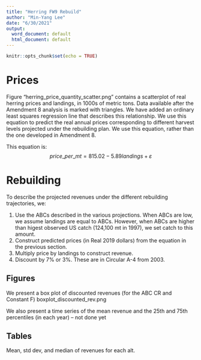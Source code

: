 ```yaml
---
title: "Herring FW9 Rebuild"
author: "Min-Yang Lee"
date: "6/30/2021"
output:
  word_document: default
  html_document: default
---
```


```r
knitr::opts_chunk$set(echo = TRUE)
```

# Prices

Figure “herring_price_quantity_scatter.png” contains a scatterplot of real herring prices and landings, in 1000s of metric tons.    Data available after the Amendment 8 analysis is marked with triangles.  We have added an ordinary least squares regression line that describes this relationship.  We use this equation to predict the real annual prices corresponding to different harvest levels projected under the rebuilding plan.  We use this equation, rather than the one developed in Amendment 8. 

This equation is:
$$
price\_ per\_mt =  815.02 -   5.89 landings + \varepsilon
$$

# Rebuilding

To describe the projected revenues under the different rebuilding trajectories, we:

1.  Use the ABCs described in the various projections. When ABCs are low, we assume landings are equal to ABCs.  However, when ABCs are higher than higest observed US catch (124,100 mt in 1997), we set catch to this amount. 
1.  Construct predicted prices (in Real 2019 dollars) from the equation in the previous section. 
1.  Multiply price by landings to construct revenue.
1.  Discount by 7\% or 3\%. These are in Circular A-4 from 2003.

## Figures
We present a box plot of discounted revenues (for the ABC CR and Constant F) boxplot_discounted_rev.png

We also present a time series of the mean revenue and the 25th and 75th percentiles (in each year) -- not done yet



## Tables

Mean, std dev, and median of revenues for each alt.
